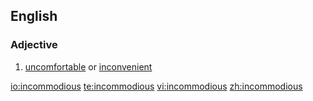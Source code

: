 ==English==

===Adjective===
{{en-adj}}

# [[uncomfortable]] or [[inconvenient]]

[[io:incommodious]]
[[te:incommodious]]
[[vi:incommodious]]
[[zh:incommodious]]